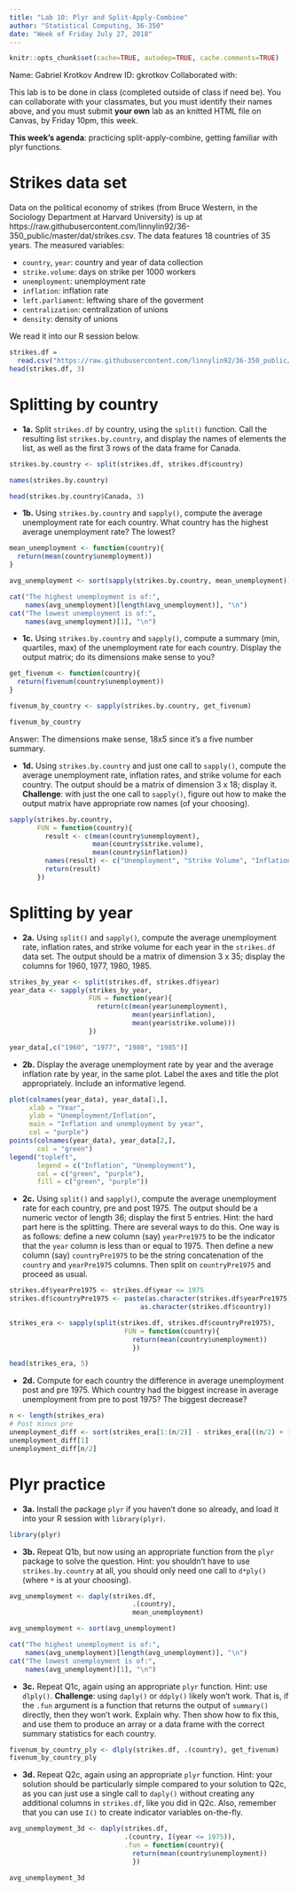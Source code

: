 ```yaml
---
title: "Lab 10: Plyr and Split-Apply-Combine"
author: "Statistical Computing, 36-350"
date: "Week of Friday July 27, 2018"
---
```


```r
knitr::opts_chunk$set(cache=TRUE, autodep=TRUE, cache.comments=TRUE)
```

Name: Gabriel Krotkov
Andrew ID: gkrotkov
Collaborated with:  

This lab is to be done in class (completed outside of class if need be). You can collaborate with your classmates, but you must identify their names above, and you must submit **your own** lab as an knitted HTML file on Canvas, by Friday 10pm, this week.

**This week's agenda**: practicing split-apply-combine, getting familiar with plyr functions.

Strikes data set
===

Data on the political economy of strikes (from Bruce Western, in the Sociology Department at Harvard University) is up at https://raw.githubusercontent.com/linnylin92/36-350_public/master/dat/strikes.csv. The data features 18 countries of 35 years. The measured variables:

- `country`, `year`: country and year of data collection
- `strike.volume`: days on strike per 1000 workers
- `unemployment`: unemployment rate
- `inflation`: inflation rate
- `left.parliament`: leftwing share of the goverment
- `centralization`: centralization of unions
- `density`: density of unions

We read it into our R session below.

```r
strikes.df = 
  read.csv("https://raw.githubusercontent.com/linnylin92/36-350_public/master/dat/strikes.csv")
head(strikes.df, 3)
```

Splitting by country
===

- **1a.** Split `strikes.df` by country, using the `split()` function. Call the resulting list `strikes.by.country`, and display the names of elements the list, as well as the first 3 rows of the data frame for Canada.

```r
strikes.by.country <- split(strikes.df, strikes.df$country)

names(strikes.by.country)

head(strikes.by.country$Canada, 3)
```

- **1b.** Using `strikes.by.country` and `sapply()`, compute the average unemployment rate for each country. What country has the highest average unemployment rate? The lowest?

```r
mean_unemployment <- function(country){
  return(mean(country$unemployment))
}

avg_unemployment <- sort(sapply(strikes.by.country, mean_unemployment))

cat("The highest unemployment is of:", 
    names(avg_unemployment)[length(avg_unemployment)], "\n")
cat("The lowest unemployment is of:", 
    names(avg_unemployment)[1], "\n")

```

- **1c.** Using `strikes.by.country` and `sapply()`, compute a summary (min, quartiles, max) of the unemployment rate for each country. Display the output matrix; do its dimensions make sense to you?

```r
get_fivenum <- function(country){
  return(fivenum(country$unemployment))
}

fivenum_by_country <- sapply(strikes.by.country, get_fivenum)

fivenum_by_country
```

Answer: The dimensions make sense, 18x5 since it's a five number summary.

- **1d.** Using `strikes.by.country` and just one call to `sapply()`, compute the average unemployment rate, inflation rates, and strike volume for each country. The output should be a matrix of dimension 3 x 18; display it. **Challenge**: with just the one call to `sapply()`, figure out how to make the output matrix have appropriate row names (of your choosing).

```r
sapply(strikes.by.country, 
       FUN = function(country){
         result <- c(mean(country$unemployment), 
                     mean(country$strike.volume), 
                     mean(country$inflation))
         names(result) <- c("Unemployment", "Strike Volume", "Inflation")
         return(result)
       })
```

Splitting by year
===

- **2a.** Using `split()` and `sapply()`, compute the average unemployment rate, inflation rates, and strike volume for each year in the `strikes.df` data set. The output should be a matrix of dimension 3 x 35; display the columns for 1960, 1977, 1980, 1985.

```r
strikes_by_year <- split(strikes.df, strikes.df$year)
year_data <- sapply(strikes_by_year, 
                    FUN = function(year){
                      return(c(mean(year$unemployment), 
                               mean(year$inflation),
                               mean(year$strike.volume)))
                    })

year_data[,c("1960", "1977", "1980", "1985")]
```

- **2b.** Display the average unemployment rate by year and the average inflation rate by year, in the same plot. Label the axes and title the plot appropriately. Include an informative legend.  

```r
plot(colnames(year_data), year_data[1,], 
     xlab = "Year", 
     ylab = "Unemployment/Inflation", 
     main = "Inflation and unemployment by year", 
     col = "purple")
points(colnames(year_data), year_data[2,], 
       col = "green")
legend("topleft", 
       legend = c("Inflation", "Unemployment"),
       col = c("green", "purple"),
       fill = c("green", "purple"))
```

- **2c.** Using `split()` and `sapply()`, compute the average unemployment rate for each country, pre and post 1975. The output should be a numeric vector of length 36; display the first 5 entries. Hint: the hard part here is the splitting. There are several ways to do this. One way is as follows: define a new column (say) `yearPre1975` to be the indicator that the `year` column is less than or equal to 1975. Then define a new column (say) `countryPre1975` to be the string concatenation of the `country` and `yearPre1975` columns. Then split on `countryPre1975` and proceed as usual.

```r
strikes.df$yearPre1975 <- strikes.df$year <= 1975
strikes.df$countryPre1975 <- paste(as.character(strikes.df$yearPre1975), 
                                 as.character(strikes.df$country))

strikes_era <- sapply(split(strikes.df, strikes.df$countryPre1975), 
                             FUN = function(country){
                               return(mean(country$unemployment))
                               })

head(strikes_era, 5)
```

- **2d.** Compute for each country the difference in average unemployment post and pre 1975. Which country had the biggest increase in average unemployment from pre to post 1975? The biggest decrease?

```r
n <- length(strikes_era)
# Post minus pre
unemployment_diff <- sort(strikes_era[1:(n/2)] - strikes_era[((n/2) + 1):n])
unemployment_diff[1]
unemployment_diff[n/2]
```

Plyr practice
===

- **3a.** Install the package `plyr` if you haven't done so already, and load it into your R session with `library(plyr)`.

```r
library(plyr)
```

- **3b.** Repeat Q1b, but now using an appropriate function from the `plyr` package to solve the question. Hint: you shouldn't have to use `strikes.by.country` at all, you should only need one call to `d*ply()` (where `*` is at your choosing).

```r
avg_unemployment <- daply(strikes.df, 
                               .(country), 
                               mean_unemployment)

avg_unemployment <- sort(avg_unemployment)

cat("The highest unemployment is of:", 
    names(avg_unemployment)[length(avg_unemployment)], "\n")
cat("The lowest unemployment is of:", 
    names(avg_unemployment)[1], "\n")
```

- **3c.** Repeat Q1c, again using an appropriate `plyr` function. Hint: use `dlply()`. **Challenge**: using `daply()` or `ddply()` likely won't work. That is, if the `.fun` argument is a function that returns the output of `summary()` directly, then they won't work. Explain why. Then show how to fix this, and use them to produce an array or a data frame with the correct summary statistics for each country.

```r
fivenum_by_country_ply <- dlply(strikes.df, .(country), get_fivenum)
fivenum_by_country_ply
```

- **3d.** Repeat Q2c, again using an appropriate `plyr` function. Hint: your solution should be particularly simple compared to your solution to Q2c, as you can just use a single call to `daply()` without creating any additional columns in `strikes.df`, like you did in Q2c. Also, remember that you can use `I()` to create indicator variables on-the-fly.

```r
avg_unemployment_3d <- daply(strikes.df, 
                             .(country, I(year <= 1975)), 
                             .fun = function(country){
                               return(mean(country$unemployment))
                               })

avg_unemployment_3d
```
